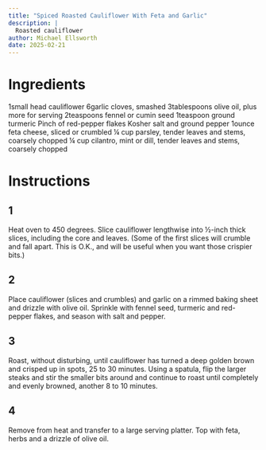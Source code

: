 ```yaml
---
title: "Spiced Roasted Cauliflower With Feta and Garlic"
description: |
  Roasted cauliflower
author: Michael Ellsworth
date: 2025-02-21
---
```


# Ingredients
1small head cauliflower
6garlic cloves, smashed
3tablespoons olive oil, plus more for serving
2teaspoons fennel or cumin seed
1teaspoon ground turmeric
Pinch of red-pepper flakes
Kosher salt and ground pepper
1ounce feta cheese, sliced or crumbled
¼ cup parsley, tender leaves and stems, coarsely chopped
¼ cup cilantro, mint or dill, tender leaves and stems, coarsely chopped

# Instructions
## 1
Heat oven to 450 degrees. Slice cauliflower lengthwise into ½-inch thick slices, including the core and leaves. (Some of the first slices will crumble and fall apart. This is O.K., and will be useful when you want those crispier bits.)

## 2
Place cauliflower (slices and crumbles) and garlic on a rimmed baking sheet and drizzle with olive oil. Sprinkle with fennel seed, turmeric and red-pepper flakes, and season with salt and pepper.

## 3
Roast, without disturbing, until cauliflower has turned a deep golden brown and crisped up in spots, 25 to 30 minutes. Using a spatula, flip the larger steaks and stir the smaller bits around and continue to roast until completely and evenly browned, another 8 to 10 minutes.

## 4
Remove from heat and transfer to a large serving platter. Top with feta, herbs and a drizzle of olive oil.